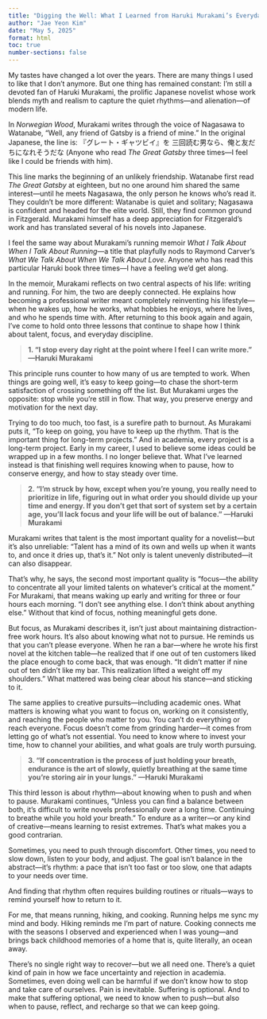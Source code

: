 ```yaml
---
title: "Digging the Well: What I Learned from Haruki Murakami’s Everyday Discipline"
author: "Jae Yeon Kim"
date: "May 5, 2025"
format: html
toc: true
number-sections: false
---
```


My tastes have changed a lot over the years. There are many things I used to like that I don’t anymore. But one thing has remained constant: I’m still a devoted fan of Haruki Murakami, the prolific Japanese novelist whose work blends myth and realism to capture the quiet rhythms—and alienation—of modern life.

In *Norwegian Wood*, Murakami writes through the voice of Nagasawa to Watanabe, “Well, any friend of Gatsby is a friend of mine.” In the original Japanese, the line is: 『グレート・ギャツビイ』を 三回読む男なら、俺と友だちになれそうだな (Anyone who read *The Great Gatsby* three times—I feel like I could be friends with him).

::: {.callout-note collapse=true}
This line marks the beginning of an unlikely friendship. Watanabe first read *The Great Gatsby* at eighteen, but no one around him shared the same interest—until he meets Nagasawa, the only person he knows who’s read it. They couldn’t be more different: Watanabe is quiet and solitary; Nagasawa is confident and headed for the elite world. Still, they find common ground in Fitzgerald. Murakami himself has a deep appreciation for Fitzgerald’s work and has translated several of his novels into Japanese.
:::

I feel the same way about Murakami’s running memoir *What I Talk About When I Talk About Running*—a title that playfully nods to Raymond Carver’s *What We Talk About When We Talk About Love*. Anyone who has read this particular Haruki book three times—I have a feeling we’d get along.

In the memoir, Murakami reflects on two central aspects of his life: writing and running. For him, the two are deeply connected. He explains how becoming a professional writer meant completely reinventing his lifestyle—when he wakes up, how he works, what hobbies he enjoys, where he lives, and who he spends time with. After returning to this book again and again, I’ve come to hold onto three lessons that continue to shape how I think about talent, focus, and everyday discipline.

> **1. “I stop every day right at the point where I feel I can write more.” —Haruki Murakami**

This principle runs counter to how many of us are tempted to work. When things are going well, it’s easy to keep going—to chase the short-term satisfaction of crossing something off the list. But Murakami urges the opposite: stop while you’re still in flow. That way, you preserve energy and motivation for the next day.

Trying to do too much, too fast, is a surefire path to burnout. As Murakami puts it, “To keep on going, you have to keep up the rhythm. That is the important thing for long-term projects.” And in academia, every project is a long-term project. Early in my career, I used to believe some ideas could be wrapped up in a few months. I no longer believe that. What I’ve learned instead is that finishing well requires knowing when to pause, how to conserve energy, and how to stay steady over time.

> **2. “I'm struck by how, except when you're young, you really need to prioritize in life, figuring out in what order you should divide up your time and energy. If you don't get that sort of system set by a certain age, you'll lack focus and your life will be out of balance.” —Haruki Murakami**

Murakami writes that talent is the most important quality for a novelist—but it’s also unreliable: “Talent has a mind of its own and wells up when it wants to, and once it dries up, that’s it.” Not only is talent unevenly distributed—it can also disappear.

That’s why, he says, the second most important quality is “focus—the ability to concentrate all your limited talents on whatever’s critical at the moment.” For Murakami, that means waking up early and writing for three or four hours each morning. “I don’t see anything else. I don’t think about anything else.” Without that kind of focus, nothing meaningful gets done.

But focus, as Murakami describes it, isn’t just about maintaining distraction-free work hours. It’s also about knowing what not to pursue. He reminds us that you can’t please everyone. When he ran a bar—where he wrote his first novel at the kitchen table—he realized that if one out of ten customers liked the place enough to come back, that was enough. “It didn’t matter if nine out of ten didn’t like my bar. This realization lifted a weight off my shoulders.” What mattered was being clear about his stance—and sticking to it.

The same applies to creative pursuits—including academic ones. What matters is knowing what you want to focus on, working on it consistently, and reaching the people who matter to you. You can’t do everything or reach everyone. Focus doesn’t come from grinding harder—it comes from letting go of what’s not essential. You need to know where to invest your time, how to channel your abilities, and what goals are truly worth pursuing.

> **3. “If concentration is the process of just holding your breath, endurance is the art of slowly, quietly breathing at the same time you’re storing air in your lungs.” —Haruki Murakami**

This third lesson is about rhythm—about knowing when to push and when to pause. Murakami continues, “Unless you can find a balance between both, it’s difficult to write novels professionally over a long time. Continuing to breathe while you hold your breath.” To endure as a writer—or any kind of creative—means learning to resist extremes. That’s what makes you a good contrarian.

Sometimes, you need to push through discomfort. Other times, you need to slow down, listen to your body, and adjust. The goal isn’t balance in the abstract—it’s rhythm: a pace that isn’t too fast or too slow, one that adapts to your needs over time.

And finding that rhythm often requires building routines or rituals—ways to remind yourself how to return to it.

For me, that means running, hiking, and cooking. Running helps me sync my mind and body. Hiking reminds me I’m part of nature. Cooking connects me with the seasons I observed and experienced when I was young—and brings back childhood memories of a home that is, quite literally, an ocean away.

There’s no single right way to recover—but we all need one. There’s a quiet kind of pain in how we face uncertainty and rejection in academia. Sometimes, even doing well can be harmful if we don’t know how to stop and take care of ourselves. Pain is inevitable. Suffering is optional. And to make that suffering optional, we need to know when to push—but also when to pause, reflect, and recharge so that we can keep going.
